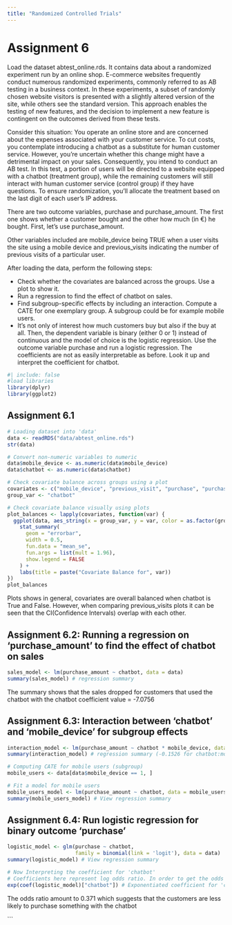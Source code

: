 ```yaml
---
title: "Randomized Controlled Trials"
---
```


# Assignment 6

Load the dataset abtest_online.rds. It contains data about a randomized experiment run by an online shop. E-commerce websites frequently conduct numerous randomized experiments, commonly referred to as AB testing in a business context. In these experiments, a subset of randomly chosen website visitors is presented with a slightly altered version of the site, while others see the standard version. This approach enables the testing of new features, and the decision to implement a new feature is contingent on the outcomes derived from these tests.

Consider this situation: You operate an online store and are concerned about the expenses associated with your customer service. To cut costs, you contemplate introducing a chatbot as a substitute for human customer service. However, you’re uncertain whether this change might have a detrimental impact on your sales. Consequently, you intend to conduct an AB test. In this test, a portion of users will be directed to a website equipped with a chatbot (treatment group), while the remaining customers will still interact with human customer service (control group) if they have questions. To ensure randomization, you’ll allocate the treatment based on the last digit of each user’s IP address.

There are two outcome variables, purchase and purchase_amount. The first one shows whether a customer bought and the other how much (in €) he bought. First, let’s use purchase_amount.

Other variables included are mobile_device being TRUE when a user visits the site using a mobile device and previous_visits indicating the number of previous visits of a particular user.

After loading the data, perform the following steps:

  * Check whether the covariates are balanced across the groups. Use a plot to show it.
  * Run a regression to find the effect of chatbot on sales.
  * Find subgroup-specific effects by including an interaction. Compute a CATE for one exemplary group. A subgroup    could be for example mobile users.
  * It’s not only of interest how much customers buy but also if the buy at all. Then, the dependent variable is binary (either 0 or 1) instead of continuous and the model of choice is the logistic regression. Use the outcome variable purchase and run a logistic regression. The coefficients are not as easily interpretable as before. Look it up and interpret the coefficient for chatbot.

```r
#| include: false
#load libraries
library(dplyr)
library(ggplot2)
```

## Assignment 6.1
```r
# Loading dataset into 'data'
data <- readRDS("data/abtest_online.rds")
str(data)

# Convert non-numeric variables to numeric
data$mobile_device <- as.numeric(data$mobile_device)
data$chatbot <- as.numeric(data$chatbot)

# Check covariate balance across groups using a plot 
covariates <- c("mobile_device", "previous_visit", "purchase", "purchase_amount") # Variables of interest
group_var <- "chatbot"

# Check covariate balance visually using plots
plot_balances <- lapply(covariates, function(var) {
  ggplot(data, aes_string(x = group_var, y = var, color = as.factor(group_var))) +
    stat_summary(
      geom = "errorbar", 
      width = 0.5,
      fun.data = "mean_se", 
      fun.args = list(mult = 1.96),
      show.legend = FALSE
    ) +
    labs(title = paste("Covariate Balance for", var))
})
plot_balances
```
Plots shows in general, covariates are overall balanced when chatbot is True and False. However, when comparing previous_visits plots it can be seen that the CI(Confidence Intervals) overlap with each other.


## Assignment 6.2: Running a regression on 'purchase_amount' to find the effect of chatbot on sales
```r
sales_model <- lm(purchase_amount ~ chatbot, data = data)
summary(sales_model) # regression summary
```
The summary shows that the sales dropped for customers that used the chatbot with the chatbot coefficient value = -7.0756 

## Assignment 6.3: Interaction between 'chatbot' and 'mobile_device' for subgroup effects
```r
interaction_model <- lm(purchase_amount ~ chatbot * mobile_device, data = data)
summary(interaction_model) # regression summary (-0.1526 for chatbot:mobile_device)

# Computing CATE for mobile users (subgroup)
mobile_users <- data[data$mobile_device == 1, ]

# Fit a model for mobile users
mobile_users_model <- lm(purchase_amount ~ chatbot, data = mobile_users)
summary(mobile_users_model) # View regression summary
```

## Assignment 6.4: Run logistic regression for binary outcome 'purchase'
```r
logistic_model <- glm(purchase ~ chatbot, 
                      family = binomial(link = 'logit'), data = data)
summary(logistic_model) # View regression summary

# Now Interpreting the coefficient for 'chatbot'
# Coefficients here represent log odds ratio. In order to get the odds ratio, coefficient for chatbot is exponentiated.
exp(coef(logistic_model)["chatbot"]) # Exponentiated coefficient for 'chatbot'
```
The odds ratio amount to 0.371 which suggests that the customers are less likely to purchase something with the chatbot

```


